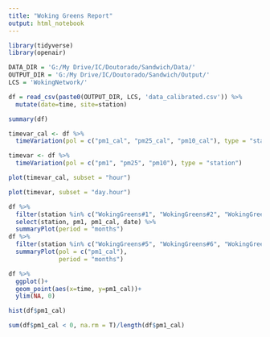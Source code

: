 ```yaml
---
title: "Woking Greens Report"
output: html_notebook
---
```



```r
library(tidyverse)
library(openair)

DATA_DIR = 'G:/My Drive/IC/Doutorado/Sandwich/Data/'
OUTPUT_DIR = 'G:/My Drive/IC/Doutorado/Sandwich/Output/'
LCS = 'WokingNetwork/'

df = read_csv(paste0(OUTPUT_DIR, LCS, 'data_calibrated.csv')) %>%
  mutate(date=time, site=station)

summary(df)

timevar_cal <- df %>%
  timeVariation(pol = c("pm1_cal", "pm25_cal", "pm10_cal"), type = "station")

timevar <- df %>%
  timeVariation(pol = c("pm1", "pm25", "pm10"), type = "station")
```

```r
plot(timevar_cal, subset = "hour")
```

```r
plot(timevar, subset = "day.hour")
```


```r
df %>%
  filter(station %in% c("WokingGreens#1", "WokingGreens#2", "WokingGreens#3", "WokingGreens#4")) %>%
  select(station, pm1, pm1_cal, date) %>%
  summaryPlot(period = "months")
df %>%
  filter(station %in% c("WokingGreens#5", "WokingGreens#6", "WokingGreens#7", "WokingGreens#8")) %>%
  summaryPlot(pol = c("pm1_cal"),
              period = "months")

df %>%
  ggplot()+
  geom_point(aes(x=time, y=pm1_cal))+
  ylim(NA, 0)

hist(df$pm1_cal)

sum(df$pm1_cal < 0, na.rm = T)/length(df$pm1_cal)
```

